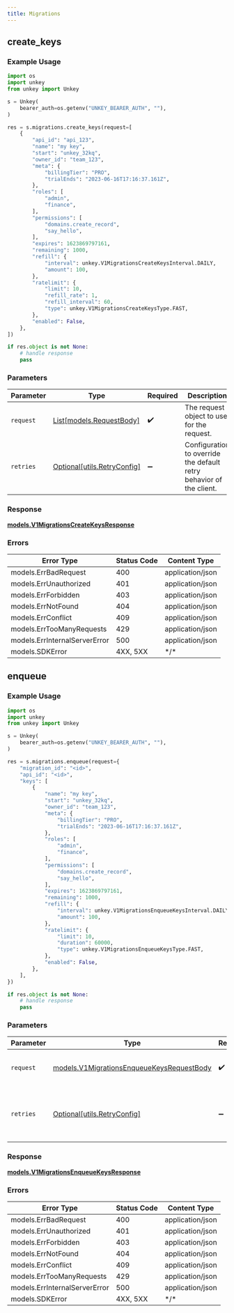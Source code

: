 ```yaml
---
title: Migrations
---
```


## create_keys

### Example Usage

```python
import os
import unkey
from unkey import Unkey

s = Unkey(
    bearer_auth=os.getenv("UNKEY_BEARER_AUTH", ""),
)

res = s.migrations.create_keys(request=[
    {
        "api_id": "api_123",
        "name": "my key",
        "start": "unkey_32kq",
        "owner_id": "team_123",
        "meta": {
            "billingTier": "PRO",
            "trialEnds": "2023-06-16T17:16:37.161Z",
        },
        "roles": [
            "admin",
            "finance",
        ],
        "permissions": [
            "domains.create_record",
            "say_hello",
        ],
        "expires": 1623869797161,
        "remaining": 1000,
        "refill": {
            "interval": unkey.V1MigrationsCreateKeysInterval.DAILY,
            "amount": 100,
        },
        "ratelimit": {
            "limit": 10,
            "refill_rate": 1,
            "refill_interval": 60,
            "type": unkey.V1MigrationsCreateKeysType.FAST,
        },
        "enabled": False,
    },
])

if res.object is not None:
    # handle response
    pass

```

### Parameters

| Parameter                                                           | Type                                                                | Required                                                            | Description                                                         |
| ------------------------------------------------------------------- | ------------------------------------------------------------------- | ------------------------------------------------------------------- | ------------------------------------------------------------------- |
| `request`                                                           | [List[models.RequestBody]](https://github.com/unkeyed/unkey-py/tree/main/docs/models/.md)                        | :heavy_check_mark:                                                  | The request object to use for the request.                          |
| `retries`                                                           | [Optional[utils.RetryConfig]](https://github.com/unkeyed/unkey-py/tree/main/docs/models/utils/retryconfig.md)    | :heavy_minus_sign:                                                  | Configuration to override the default retry behavior of the client. |

### Response

**[models.V1MigrationsCreateKeysResponse](https://github.com/unkeyed/unkey-py/tree/main/docs/models/v1migrationscreatekeysresponse.md)**

### Errors

| Error Type                    | Status Code                   | Content Type                  |
| ----------------------------- | ----------------------------- | ----------------------------- |
| models.ErrBadRequest          | 400                           | application/json              |
| models.ErrUnauthorized        | 401                           | application/json              |
| models.ErrForbidden           | 403                           | application/json              |
| models.ErrNotFound            | 404                           | application/json              |
| models.ErrConflict            | 409                           | application/json              |
| models.ErrTooManyRequests     | 429                           | application/json              |
| models.ErrInternalServerError | 500                           | application/json              |
| models.SDKError               | 4XX, 5XX                      | \*/\*                         |

## enqueue

### Example Usage

```python
import os
import unkey
from unkey import Unkey

s = Unkey(
    bearer_auth=os.getenv("UNKEY_BEARER_AUTH", ""),
)

res = s.migrations.enqueue(request={
    "migration_id": "<id>",
    "api_id": "<id>",
    "keys": [
        {
            "name": "my key",
            "start": "unkey_32kq",
            "owner_id": "team_123",
            "meta": {
                "billingTier": "PRO",
                "trialEnds": "2023-06-16T17:16:37.161Z",
            },
            "roles": [
                "admin",
                "finance",
            ],
            "permissions": [
                "domains.create_record",
                "say_hello",
            ],
            "expires": 1623869797161,
            "remaining": 1000,
            "refill": {
                "interval": unkey.V1MigrationsEnqueueKeysInterval.DAILY,
                "amount": 100,
            },
            "ratelimit": {
                "limit": 10,
                "duration": 60000,
                "type": unkey.V1MigrationsEnqueueKeysType.FAST,
            },
            "enabled": False,
        },
    ],
})

if res.object is not None:
    # handle response
    pass

```

### Parameters

| Parameter                                                                                       | Type                                                                                            | Required                                                                                        | Description                                                                                     |
| ----------------------------------------------------------------------------------------------- | ----------------------------------------------------------------------------------------------- | ----------------------------------------------------------------------------------------------- | ----------------------------------------------------------------------------------------------- |
| `request`                                                                                       | [models.V1MigrationsEnqueueKeysRequestBody](https://github.com/unkeyed/unkey-py/tree/main/docs/models/v1migrationsenqueuekeysrequestbody.md) | :heavy_check_mark:                                                                              | The request object to use for the request.                                                      |
| `retries`                                                                                       | [Optional[utils.RetryConfig]](https://github.com/unkeyed/unkey-py/tree/main/docs/models/utils/retryconfig.md)                                | :heavy_minus_sign:                                                                              | Configuration to override the default retry behavior of the client.                             |

### Response

**[models.V1MigrationsEnqueueKeysResponse](https://github.com/unkeyed/unkey-py/tree/main/docs/models/v1migrationsenqueuekeysresponse.md)**

### Errors

| Error Type                    | Status Code                   | Content Type                  |
| ----------------------------- | ----------------------------- | ----------------------------- |
| models.ErrBadRequest          | 400                           | application/json              |
| models.ErrUnauthorized        | 401                           | application/json              |
| models.ErrForbidden           | 403                           | application/json              |
| models.ErrNotFound            | 404                           | application/json              |
| models.ErrConflict            | 409                           | application/json              |
| models.ErrTooManyRequests     | 429                           | application/json              |
| models.ErrInternalServerError | 500                           | application/json              |
| models.SDKError               | 4XX, 5XX                      | \*/\*                         |

